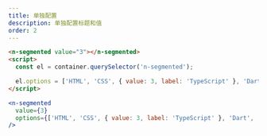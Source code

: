 ```yaml
---
title: 单独配置
description: 单独配置标题和值
order: 2
---
```


```html
<n-segmented value="3"></n-segmented>
<script>
  const el = container.querySelector('n-segmented');

  el.options = ['HTML', 'CSS', { value: 3, label: 'TypeScript' }, 'Dart', 'Swift', 'Rust'];
</script>
```

```jsx
<n-segmented
  value={3}
  options={['HTML', 'CSS', { value: 3, label: 'TypeScript' }, 'Dart', 'Swift', 'Rust']}
/>
```
